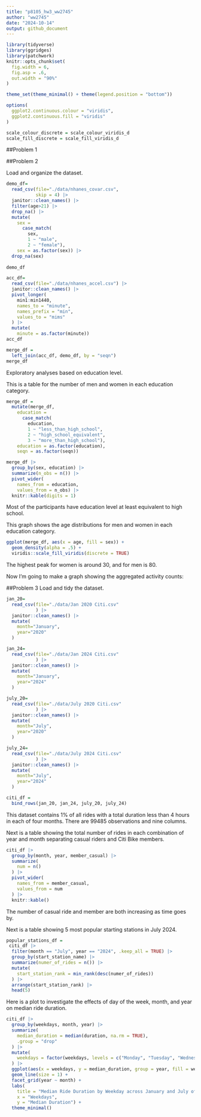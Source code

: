 ```yaml
---
title: "p8105_hw3_ww2745"
author: "ww2745"
date: "2024-10-14"
output: github_document
---
```


```r
library(tidyverse)
library(ggridges)
library(patchwork)
knitr::opts_chunk$set(
  fig.width = 6,
  fig.asp = .6,
  out.width = "90%"
)

theme_set(theme_minimal() + theme(legend.position = "bottom"))

options(
  ggplot2.continuous.colour = "viridis",
  ggplot2.continuous.fill = "viridis"
)

scale_colour_discrete = scale_colour_viridis_d
scale_fill_discrete = scale_fill_viridis_d
```
##Problem 1


##Problem 2

Load and organize the dataset.
```r
demo_df=
  read_csv(file="./data/nhanes_covar.csv",
           skip = 4) |> 
  janitor::clean_names() |> 
  filter(age>21) |> 
  drop_na() |> 
  mutate(
    sex = 
      case_match(
        sex, 
        1 ~ "male", 
        2 ~ "female"),
    sex = as.factor(sex)) |> 
  drop_na(sex)
    
demo_df

acc_df=
  read_csv(file="./data/nhanes_accel.csv") |> 
  janitor::clean_names() |> 
  pivot_longer(
    min1:min1440,
    names_to = "minute",
    names_prefix = "min",
    values_to = "mims"
  ) |> 
  mutate(
    minute = as.factor(minute))
acc_df

merge_df = 
  left_join(acc_df, demo_df, by = "seqn")
merge_df
```

Exploratory analyses based on education level.

This is a table for the number of men and women in each education category.
```r
merge_df =
  mutate(merge_df,
    education = 
      case_match(
        education, 
        1 ~ "less_than_high_school", 
        2 ~ "high_school_equivalent",
        3 ~ "more_than_high_school"),
    education = as.factor(education),
    seqn = as.factor(seqn)) 

merge_df |> 
  group_by(sex, education) |>
  summarize(n_obs = n()) |> 
  pivot_wider(
    names_from = education,
    values_from = n_obs) |> 
  knitr::kable(digits = 1)
```
Most of the participants have education level at least equivalent to high school.

This graph shows the age distributions for men and women in each education category.
```r
ggplot(merge_df, aes(x = age, fill = sex)) + 
  geom_density(alpha = .5) + 
  viridis::scale_fill_viridis(discrete = TRUE)
```
The highest peak for women is around 30, and for men is 80.

Now I'm going to make a graph showing the aggregated activity counts:



##Problem 3
Load and tidy the dataset.
```r
jan_20=
  read_csv(file="./data/Jan 2020 Citi.csv"
           ) |> 
  janitor::clean_names() |> 
  mutate(
    month="January",
    year="2020"
  )

jan_24=
  read_csv(file="./data/Jan 2024 Citi.csv"
           ) |> 
  janitor::clean_names() |> 
  mutate(
    month="January",
    year="2024"
  )

july_20=
  read_csv(file="./data/July 2020 Citi.csv"
           ) |> 
  janitor::clean_names() |> 
  mutate(
    month="July",
    year="2020"
  )

july_24=
  read_csv(file="./data/July 2024 Citi.csv"
           ) |> 
  janitor::clean_names() |> 
  mutate(
    month="July",
    year="2024"
  )

citi_df = 
  bind_rows(jan_20, jan_24, july_20, july_24)
```
This dataset contains 1% of all rides with a total duration less than 4 hours in each of four months. There are 99485 observations and nine columns.

Next is a table showing the total number of rides in each combination of year and month separating casual riders and Citi Bike members. 
```r
citi_df |> 
  group_by(month, year, member_casual) |> 
  summarize(
    num = n()
  ) |> 
  pivot_wider(
    names_from = member_casual,
    values_from = num
  ) |> 
  knitr::kable()
```
The number of casual ride and member are both increasing as time goes by.

Next is a table showing 5 most popular starting stations in July 2024. 

```r
popular_stations_df = 
 citi_df |> 
  filter(month == "July", year == "2024", .keep_all = TRUE) |> 
  group_by(start_station_name) |> 
  summarize(numer_of_rides = n()) |> 
  mutate(
    start_station_rank = min_rank(desc(numer_of_rides))
  ) |> 
  arrange(start_station_rank) |> 
  head(5)
```

Here is a plot to investigate the effects of day of the week, month, and year on median ride duration. 
```r
citi_df |> 
  group_by(weekdays, month, year) |> 
  summarize(
    median_duration = median(duration, na.rm = TRUE),
    .group = "drop"
  ) |> 
  mutate(
    weekdays = factor(weekdays, levels = c("Monday", "Tuesday", "Wednesday", "Thursday", "Friday", "Saturday", "Sunday"))
  ) |> 
  ggplot(aes(x = weekdays, y = median_duration, group = year, fill = weekdays, color = month)) +
  geom_line(size = 1) +  
  facet_grid(year ~ month) +
  labs(
    title = "Median Ride Duration by Weekday across January and July of 2020 and 2024", 
    x = "Weekdays", 
    y = "Median Duration") +
  theme_minimal()
```

